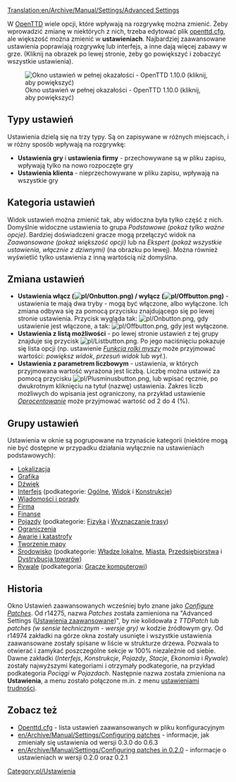 [[Translation:en/Archive/Manual/Settings/Advanced Settings]]


{{pl/Spis treści}}

W [[pl/Manual/Main Page|OpenTTD]] wiele opcji, które wpływają na rozgrywkę można zmienić. Żeby wprowadzić zmianę w niektórych z nich, trzeba edytować plik [[pl/Archive/Manual/Settings/Openttd.cfg|openttd.cfg]], ale większość można zmienić w '''ustawieniach'''. Najbardziej zaawansowane ustawienia poprawiają rozgrywkę lub interfejs, a inne dają więcej zabawy w grze. (Kliknij na obrazek po lewej stronie, żeby go powiększyć i zobaczyć wszystkie ustawienia).

[[File:pl/Ustawienia.jpeg|thumb|left|Okno ustawień w pełnej okazałości - OpenTTD 1.10.0 (kliknij, aby powiększyć)]]

==Typy ustawień==

Ustawienia dzielą się na trzy typy. Są on zapisywane w różnych  miejscach, i w różny sposób wpływają na rozgrywkę:

*'''Ustawienia gry''' i '''ustawienia firmy''' - przechowywane są w pliku zapisu, wpływają tylko na nowo rozpoczęte gry
*'''Ustawienia klienta''' - nieprzechowywane w pliku zapisu, wpływają na wszystkie gry

==Kategoria ustawień==

Widok ustawień można zmienić tak, aby widoczna była tylko część z nich. Domyślnie widoczne ustawienia to grupa ''Podstawowe (pokaż tylko ważne opcje)''. Bardziej doświadczeni gracze mogą przełączyć widok na ''Zaawansowane (pokaż większość opcji)'' lub na ''Ekspert (pokaż wszystkie ustawienia, włącznie z dziwnymi)'' (na obrazku po lewej). Można również wyświetlić tylko ustawienia z inną wartością niż domyślna.

==Zmiana ustawień==

* '''Ustawienia włącz ([[File:pl/Onbutton.png]]) / wyłącz ([[File:pl/Offbutton.png]])''' - ustawienia te mają dwa tryby - mogą być włączone, albo wyłączone. Ich zmiana odbywa się za pomocą przycisku znajdującego się po lewej stronie ustawienia. Przycisk wygląda tak: [[File:pl/Onbutton.png]], gdy ustawienie jest włączone, a tak: [[File:pl/Offbutton.png]], gdy jest wyłączone.
* '''Ustawienia z listą możliwości''' - po lewej stronie ustawień z tej grupy znajduje się przycisk [[File:pl/Listbutton.png]]. Po jego naciśnięciu pokazuje się lista opcji (np. ustawienie [[pl/Ustawienia/Interfejs#Widok#Funkcja rolki myszy|''Funkcja rolki myszy'']] może przyjmować wartości: ''powiększ widok'', ''przesuń widok'' lub ''wył.'').
* '''Ustawienia z parametrem liczbowym''' - ustawienia, w których przyjmowana wartość wyrażona jest liczbą. Liczbę można ustawić za pomocą przycisku [[File:pl/Plusminusbutton.png]], lub wpisać ręcznie, po dwukrotnym kliknięciu na tytuł (nazwę) ustawienia. Zakres liczb możliwych do wpisania jest ograniczony, na przykład ustawienie [[pl/Ustawienia/Finanse#Oprocentowanie|''Oprocentowanie'']] może przyjmować wartość od 2 do 4 (%).

==Grupy ustawień==

Ustawienia w oknie są pogrupowane na trzynaście kategorii (niektóre mogą nie być dostępne w przypadku działania wyłącznie na ustawieniach podstawowych):
* [[pl/Ustawienia/Lokalizacja|Lokalizacja]]
* [[pl/Ustawienia/Grafika|Grafika]]
* [[pl/Ustawienia/Dźwięk|Dźwięk]]
* [[pl/Ustawienia/Interfejs|Interfejs]] (podkategorie: [[pl/Ustawienia/Interfejs#Ogólne|Ogólne]], [[pl/Ustawienia/Interfejs#Widok|Widok]] i [[pl/Ustawienia/Interfejs#Konstrukcje|Konstrukcje]])
* [[pl/Ustawienia/Wiadomości i porady|Wiadomości i porady]]
* [[pl/Ustawienia/Firma|Firma]]
* [[pl/Ustawienia/Finanse|Finanse]]
* [[pl/Ustawienia/Pojazdy|Pojazdy]] (podkategorie: [[pl/Ustawienia/Pojazdy#Fizyka|Fizyka]] i [[pl/Ustawienia/Pojazdy#Wyznaczanie trasy|Wyznaczanie trasy]])
* [[pl/Ustawienia/Ograniczenia|Ograniczenia]]
* [[pl/Ustawienia/Awarie i katastrofy|Awarie i katastrofy]]
* [[pl/Ustawienia/Tworzenie mapy|Tworzenie mapy]]
* [[pl/Ustawienia/Środowisko|Środowisko]] (podkategorie: [[pl/Ustawienia/Środowisko#Władze lokalne|Władze lokalne]], [[pl/Ustawienia/Środowisko#Miasta|Miasta]], [[pl/Ustawienia/Środowisko#Przedsiębiorstwa|Przedsiębiorstwa]] i [[pl/Ustawienia/Środowisko#Dystrybucja towarów|Dystrybucja towarów]])
* [[pl/Ustawienia/Rywale|Rywale]] (podkategoria: [[pl/Ustawienia/Rywale#Gracze komputerowi|Gracze komputerowi]])

{{en/-}}
==Historia==

Okno Ustawień zaawansowanych wcześniej było znane jako ''[[en/Archive/Manual/Settings/Configuring patches|Configure Patches]]''. Od r14275, nazwa ''Patches'' została zamieniona na "Advanced Settings ([[pl/Archive/Manual/Settings/Zaawansowane ustawienia|Ustawienia zaawansowane]])", by nie kolidowała z ''TTDPatch'' lub ''patches (w sensie technicznym - wersje gry)'' w kodzie źródłowym gry. Od r14974 zakładki na górze okna zostały usunięte i wszystkie ustawienia zaawansowane zostały spisane w liście w strukturze drzewa. Pozwala to otwierać i zamykać poszczególne sekcje w 100% niezależnie od siebie. Dawne zakładki (''Interfejs'', ''Konstrukcje'', ''Pojazdy'', ''Stacje'', ''Ekonomia'' i ''Rywale'') zostały najwyższymi kategoriami i otrzymały podkategorie, na przykład podkategoria ''Pociągi'' w ''Pojazdach''. Następnie nazwa została zmieniona na '''Ustawienia''', a menu zostało połączone m.in. z menu [[pl/Archive/Manual/Settings/Trudność|ustawieniami trudności]].

==Zobacz też==
*[[pl/Archive/Manual/Settings/Openttd.cfg|Openttd.cfg]] - lista ustawień zaawansowanych w pliku konfiguracyjnym
*[[en/Archive/Manual/Settings/Configuring patches]] - informacje, jak zmieniały się ustawienia od wersji 0.3.0 do 0.6.3
*[[en/Archive/Manual/Settings/Configuring patches in 0.2.0]] - informacje o ustawieniach w wersji 0.2.0 oraz 0.2.1

[[Category:pl/Ustawienia]]